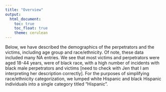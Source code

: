 ```yaml
---
title: "Overview"
output: 
  html_document:
    toc: true
    toc_float: true
    theme: cerulean
---
```


Below, we have described the demographics of the perpetrators and the victims, including age group and race/ethnicity. Of note, these data included many NA entries. We see that most victims and perpetrators were aged 18-44 years, were of black race, with a high number of incidents with black male perpetrators and victims [need to check with Jen that I am interpreting her description correctly]. For the purposes of simplifying race/ethnicity categorization, we lumped white Hispanic and black Hispanic individuals into a single category titled “Hispanic”.

